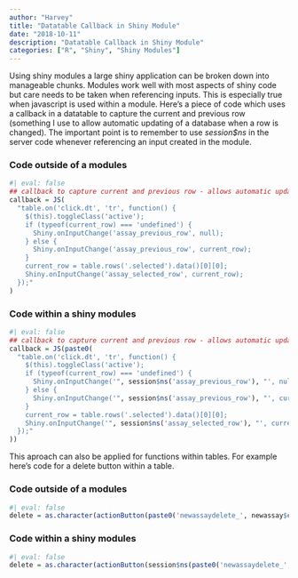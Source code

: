 ```yaml
---
author: "Harvey"
title: "Datatable Callback in Shiny Module"
date: "2018-10-11"
description: "Datatable Callback in Shiny Module"
categories: ["R", "Shiny", "Shiny Modules"]
---
```


Using shiny modules a large shiny application can be broken down into manageable chunks.  Modules work well with most aspects of shiny code but care needs to be taken when referencing inputs.  This is especially true when javascript is used within a module.  Here's a piece of code which uses a callback in a datatable to capture the current and previous row (something I use to allow automatic updating of a database when a row is changed).  The important point is to remember to use *session$ns* in the server code whenever referencing an input created in the module.

### Code outside of a modules

```r
#| eval: false
## callback to capture current and previous row - allows automatic updating of database when a new row is selected
callback = JS(
  "table.on('click.dt', 'tr', function() {
    $(this).toggleClass('active');
    if (typeof(current_row) === 'undefined') {
      Shiny.onInputChange('assay_previous_row', null);
    } else {
      Shiny.onInputChange('assay_previous_row', current_row);
    }
    current_row = table.rows('.selected').data()[0][0];
    Shiny.onInputChange('assay_selected_row', current_row);
  });"
)
```

### Code within a shiny modules

```r
#| eval: false
## callback to capture current and previous row - allows automatic updating of database when a new row is selected
callback = JS(paste0(
  "table.on('click.dt', 'tr', function() {
    $(this).toggleClass('active');
    if (typeof(current_row) === 'undefined') {
      Shiny.onInputChange('", session$ns('assay_previous_row'), "', null);
    } else {
      Shiny.onInputChange('", session$ns('assay_previous_row'), "', current_row);
    }
    current_row = table.rows('.selected').data()[0][0];
    Shiny.onInputChange('", session$ns('assay_selected_row'), "', current_row);
  });"
))
```

This aproach can also be applied for functions within tables.  For example here's code for a delete button within a table.

### Code outside of a modules

```r
#| eval: false
delete = as.character(actionButton(paste0('newassaydelete_', newassay$counter), label = NULL, icon = icon('trash'), onclick = paste0('Shiny.onInputChange(\"delete_new_assay\", this.id)'), style="color: #fff; background-color: #cc0000; border-color: #660000"))
```

### Code within a shiny modules

```r
#| eval: false
delete = as.character(actionButton(session$ns(paste0('newassaydelete_', newassay$counter)), label = NULL, icon = icon('trash'), onclick = paste0('Shiny.onInputChange(\"', session$ns('delete_new_assay'), '\", this.id)'), style="color: #fff; background-color: #cc0000; border-color: #660000"))
```
